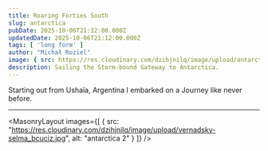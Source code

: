 ```yaml
---
title: Roaring Forties South
slug: antarctica
pubDate: 2025-10-06T21:12:00.000Z
updatedDate: 2025-10-06T21:12:00.000Z
tags: [ 'long form' ]
author: "Michał Roziel"
image: { src: https://res.cloudinary.com/dzihjnilq/image/upload/antarctica-zodiac.jpg, alt: antarctica 1, positionx: 75%, positiony: 0% }
description: Sailing the Storm-bound Gateway to Antarctica.
---
```


Starting out from Ushaïa, Argentina I embarked on a Journey like never before.

---

<MasonryLayout images={[
    { src: "https://res.cloudinary.com/dzihjnilq/image/upload/vernadsky-selma_bcuciz.jpg", alt: "antarctica 2" }
]} />
